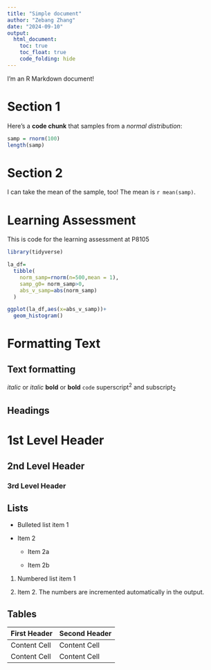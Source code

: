 ```yaml
---
title: "Simple document"
author: "Zebang Zhang"
date: "2024-09-10"
output:
  html_document:
    toc: true
    toc_float: true
    code_folding: hide
---
```


I'm an R Markdown document! 

# Section 1

Here's a **code chunk** that samples from 
a _normal distribution_:

```r
samp = rnorm(100)
length(samp)
```

# Section 2

I can take the mean of the sample, too!
The mean is `r mean(samp)`.

# Learning Assessment

This is code for the learning assessment at P8105

```r
library(tidyverse)
```

```r
la_df=
  tibble(
    norm_samp=rnorm(n=500,mean = 1),
    samp_g0= norm_samp>0,
    abs_v_samp=abs(norm_samp)
  )
```

```r
ggplot(la_df,aes(x=abs_v_samp))+
  geom_histogram()
```

# Formatting Text

Text formatting 
------------------------------------------------------------

*italic*  or  _italic_
**bold**  or  __bold__
`code`
superscript^2^ and subscript~2~


Headings
------------------------------------------------------------

# 1st Level Header

## 2nd Level Header

### 3rd Level Header


Lists
------------------------------------------------------------

*   Bulleted list item 1

*   Item 2

    * Item 2a

    * Item 2b

1.  Numbered list item 1

1.  Item 2. The numbers are incremented automatically in the output.


Tables 
------------------------------------------------------------

First Header  | Second Header
------------- | -------------
Content Cell  | Content Cell
Content Cell  | Content Cell